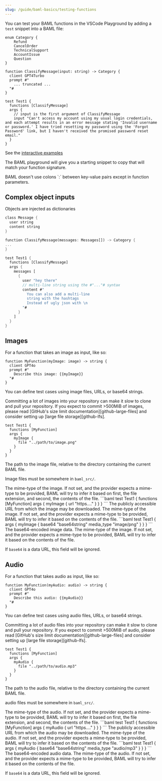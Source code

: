 ```yaml
---
slug: /guide/baml-basics/testing-functions
---
```



You can test your BAML functions in the VSCode Playground by adding a `test` snippet into a BAML file:

```baml
enum Category {
    Refund
    CancelOrder
    TechnicalSupport
    AccountIssue
    Question
}

function ClassifyMessage(input: string) -> Category {
  client GPT4Turbo
  prompt #"
    ... truncated ...
  "#
}

test Test1 {
  functions [ClassifyMessage]
  args {
    // input is the first argument of ClassifyMessage
    input "Can't access my account using my usual login credentials, and each attempt results in an error message stating 'Invalid username or password.' I have tried resetting my password using the 'Forgot Password' link, but I haven't received the promised password reset email."
  }
}
```
See the [interactive examples](https://promptfiddle.com)

The BAML playground will give you a starting snippet to copy that will match your function signature.

<Warning>
BAML doesn't use colons `:` between key-value pairs except in function parameters.
</Warning>

## Complex object inputs

Objects are injected as dictionaries
```rust
class Message {
  user string
  content string
}

function ClassifyMessage(messages: Messages[]) -> Category {
...
}

test Test1 {
  functions [ClassifyMessage]
  args {
    messages [
      {
        user "hey there"
        // multi-line string using the #"..."# syntax
        content #"
          You can also add a multi-line
          string with the hashtags
          Instead of ugly json with \n
        "#
      }
    ]
  }
}
```

## Images

For a function that takes an image as input, like so:

```baml
function MyFunction(myImage: image) -> string {
  client GPT4o
  prompt #"
    Describe this image: {{myImage}}
  "#
}
```

You can define test cases using image files, URLs, or base64 strings.

<Tabs>

<Tab title="File">

<Warning>
  Committing a lot of images into your repository can make it slow to clone and
  pull your repository. If you expect to commit >500MiB of images, please read
  [GitHub's size limit documentation][github-large-files] and consider setting
  up [large file storage][github-lfs].
</Warning>

[github-large-files]: https://docs.github.com/en/repositories/working-with-files/managing-large-files/about-large-files-on-github
[github-lfs]: https://docs.github.com/en/repositories/working-with-files/managing-large-files/configuring-git-large-file-storage

```baml
test Test1 {
  functions [MyFunction]
  args {
    myImage {
      file "../path/to/image.png"
    }
  }
}
```

<ParamField path="file" type="string" required="true">
  The path to the image file, relative to the directory containing the current BAML file.

  Image files must be somewhere in `baml_src/`.
</ParamField>

<ParamField path="media_type" type="string">
  The mime-type of the image. If not set, and the provider expects a mime-type
  to be provided, BAML will try to infer it based on first, the file extension,
  and second, the contents of the file.
</ParamField>

</Tab>

<Tab title="URL">
```baml
test Test1 {
  functions [MyFunction]
  args {
    myImage {
      url "https...."
    }
  }
}
```

<ParamField path="url" type="string" required="true">
  The publicly accessible URL from which the image may be downloaded.
</ParamField>

<ParamField path="media_type" type="string">
  The mime-type of the image. If not set, and the provider expects a mime-type
  to be provided, BAML will try to infer it based on the contents of the file.
</ParamField>

</Tab>

<Tab title="Base64">
```baml
test Test1 {
  args {
    myImage {
      base64 "base64string"
      media_type "image/png"
    }
  }
}
```

<ParamField path="base64" type="string" required="true">
  The base64-encoded image data.
</ParamField>

<ParamField path="media_type" type="string">
  The mime-type of the image. If not set, and the provider expects a mime-type
  to be provided, BAML will try to infer it based on the contents of the file.

  If `base64` is a data URL, this field will be ignored.
</ParamField>

</Tab>
</Tabs>

## Audio

For a function that takes audio as input, like so:

```baml
function MyFunction(myAudio: audio) -> string {
  client GPT4o
  prompt #"
    Describe this audio: {{myAudio}}
  "#
}
```

You can define test cases using audio files, URLs, or base64 strings.

<Tabs>

<Tab title="File">

<Warning>
  Committing a lot of audio files into your repository can make it slow to clone and
  pull your repository. If you expect to commit >500MiB of audio, please read
  [GitHub's size limit documentation][github-large-files] and consider setting
  up [large file storage][github-lfs].
</Warning>

```baml
test Test1 {
  functions [MyFunction]
  args {
    myAudio {
      file "../path/to/audio.mp3"
    }
  }
}
```

<ParamField path="file" type="string" required="true">
  The path to the audio file, relative to the directory containing the current BAML file.

  audio files must be somewhere in `baml_src/`.
</ParamField>

<ParamField path="media_type" type="string">
  The mime-type of the audio. If not set, and the provider expects a mime-type
  to be provided, BAML will try to infer it based on first, the file extension,
  and second, the contents of the file.
</ParamField>

</Tab>

<Tab title="URL">
```baml
test Test1 {
  functions [MyFunction]
  args {
    myAudio {
      url "https...."
    }
  }
}
```

<ParamField path="url" type="string" required="true">
  The publicly accessible URL from which the audio may be downloaded.
</ParamField>

<ParamField path="media_type" type="string">
  The mime-type of the audio. If not set, and the provider expects a mime-type
  to be provided, BAML will try to infer it based on the contents of the file.
</ParamField>

</Tab>

<Tab title="Base64">
```baml
test Test1 {
  args {
    myAudio {
      base64 "base64string"
      media_type "audio/mp3"
    }
  }
}
```

<ParamField path="base64" type="string" required="true">
  The base64-encoded audio data.
</ParamField>

<ParamField path="media_type" type="string">
  The mime-type of the audio. If not set, and the provider expects a mime-type
  to be provided, BAML will try to infer it based on the contents of the file.

  If `base64` is a data URL, this field will be ignored.
</ParamField>
</Tab>
</Tabs>
